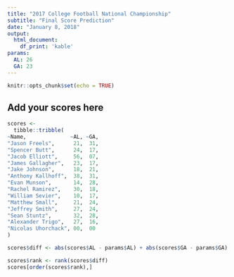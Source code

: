 ```yaml
---
title: "2017 College Football National Championship"
subtitle: "Final Score Prediction"
date: "January 8, 2018"
output: 
  html_document:
    df_print: 'kable'
params:
  AL: 26
  GA: 23
---
```


```r
knitr::opts_chunk$set(echo = TRUE)
```

## Add your scores here

```r
scores <- 
  tibble::tribble(
~Name,              ~AL, ~GA,
"Jason Freels",      21,  31,
"Spencer Butt",      24,  17,
"Jacob Elliott",     56,  07,
"James Gallagher",   23,  17,
"Jake Johnson",      18,  21,
"Anthony Kallhoff",  38,  31,
"Evan Munson",       14,  28,
"Rachel Ramirez",    30,  18,
"William Sevier",    10,  17,
"Matthew Small",     21,  24,
"Jeffrey Smith",     27,  24,
"Sean Stuntz",       32,  28,
"Alexander Trigo",   27,  16,
"Nicolas Uhorchack", 00,  00
)
```

```r
scores$diff <- abs(scores$AL - params$AL) + abs(scores$GA - params$GA)

scores$rank <- rank(scores$diff)
scores[order(scores$rank),]
```
